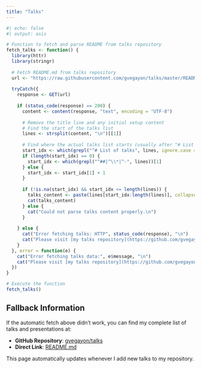 ```yaml
---
title: "Talks"
---
```


```r
#| echo: false
#| output: asis

# Function to fetch and parse README from talks repository
fetch_talks <- function() {
  library(httr)
  library(stringr)
  
  # Fetch README.md from talks repository
  url <- "https://raw.githubusercontent.com/gvegayon/talks/master/README.md"
  
  tryCatch({
    response <- GET(url)
    
    if (status_code(response) == 200) {
      content <- content(response, "text", encoding = "UTF-8")
      
      # Remove the title line and any initial setup content
      # Find the start of the talks list
      lines <- strsplit(content, "\n")[[1]]
      
      # Find where the actual talks list starts (usually after "# List of talks")
      start_idx <- which(grepl("^# List of talks", lines, ignore.case = TRUE))
      if (length(start_idx) == 0) {
        start_idx <- which(grepl("^##|^\\*|^-", lines))[1]
      } else {
        start_idx <- start_idx[1] + 1
      }
      
      if (!is.na(start_idx) && start_idx <= length(lines)) {
        talks_content <- paste(lines[start_idx:length(lines)], collapse = "\n")
        cat(talks_content)
      } else {
        cat("Could not parse talks content properly.\n")
      }
      
    } else {
      cat("Error fetching talks: HTTP", status_code(response), "\n")
      cat("Please visit [my talks repository](https://github.com/gvegayon/talks) for the latest information.\n")
    }
  }, error = function(e) {
    cat("Error fetching talks data:", e$message, "\n")
    cat("Please visit [my talks repository](https://github.com/gvegayon/talks) for the latest information.\n")
  })
}

# Execute the function
fetch_talks()
```

## Fallback Information

If the automatic fetch above didn't work, you can find my complete list of talks and presentations at:

- **GitHub Repository**: [gvegayon/talks](https://github.com/gvegayon/talks)
- **Direct Link**: [README.md](https://github.com/gvegayon/talks/blob/master/README.md)

This page automatically updates whenever I add new talks to my repository.